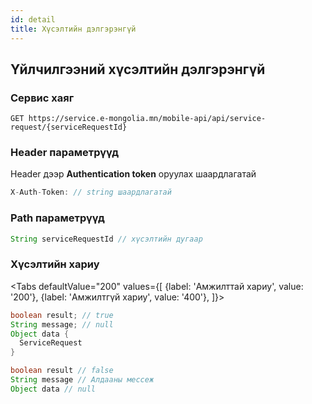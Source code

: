 ```yaml
---
id: detail
title: Хүсэлтийн дэлгэрэнгүй
---
```



## Үйлчилгээний хүсэлтийн дэлгэрэнгүй

### Сервис хаяг

```text
GET https://service.e-mongolia.mn/mobile-api/api/service-request/{serviceRequestId}
```

### Header параметрүүд

Header дээр **Authentication token** оруулах шаардлагатай

```javascript
X-Auth-Token: // string шаардлагатай
```

### Path параметрүүд

```java
String serviceRequestId // хүсэлтийн дугаар
```

### Хүсэлтийн хариу

<Tabs
  defaultValue="200"
  values={[
    {label: 'Амжилттай хариу', value: '200'},
    {label: 'Амжилтгүй хариу', value: '400'},
  ]}>
<TabItem value="200">

```java
boolean result; // true
String message; // null
Object data {
  ServiceRequest 
}
```

</TabItem>
<TabItem value="400">

```java
boolean result // false
String message // Алдааны мессеж
Object data // null
```

</TabItem>
</Tabs>
